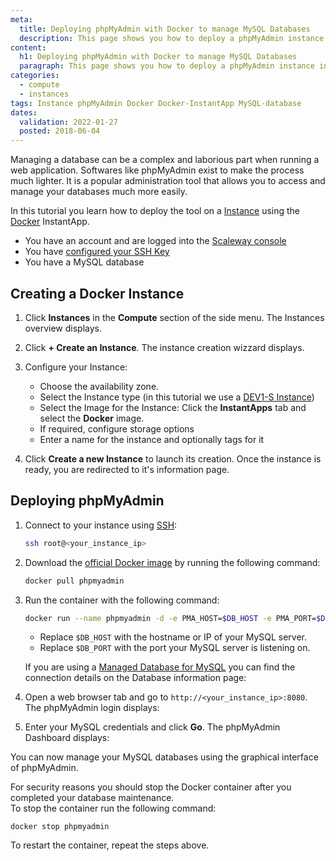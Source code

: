 ```yaml
---
meta:
  title: Deploying phpMyAdmin with Docker to manage MySQL Databases
  description: This page shows you how to deploy a phpMyAdmin instance in a few steps using the Docker InstantApp.
content:
  h1: Deploying phpMyAdmin with Docker to manage MySQL Databases
  paragraph: This page shows you how to deploy a phpMyAdmin instance in a few steps using the Docker InstantApp.
categories:
  - compute
  - instances
tags: Instance phpMyAdmin Docker Docker-InstantApp MySQL-database 
dates:
  validation: 2022-01-27
  posted: 2018-06-04
---
```


Managing a database can be a complex and laborious part when running a web application. 
Softwares like phpMyAdmin exist to make the process much lighter. It is a popular administration tool that allows you to access and manage your databases much more easily.

In this tutorial you learn how to deploy the tool on a [Instance](https://www.scaleway.com/en/virtual-instances/) using the [Docker](https://www.docker.com/) InstantApp. 

<Message type="requirement">

- You have an account and are logged into the [Scaleway console](https://console.scaleway.com)
- You have [configured your SSH Key](/console/my-project/how-to/create-ssh-key/)
- You have a MySQL database

</Message>

## Creating a Docker Instance 

1. Click **Instances** in the **Compute** section of the side menu. The Instances overview displays. 

2. Click **+ Create an Instance**. The instance creation wizzard displays.

3. Configure your Instance: 
    * Choose the availability zone.
    * Select the Instance type (in this tutorial we use a [DEV1-S Instance](https://console.scaleway.com/instance/servers/create?area=fr-par-1&imageGroup=distribution_ubuntu&imageKey=c1b530d8-0ca0-45c4-80db-ba06608287b2&region=fr-par-1&selectedImageTab=instantapp&selectedServerGroup=Development&serverKey=fr-par-1DEV1-S))
    * Select the Image for the Instance: Click the **InstantApps** tab and select the **Docker** image.
    * If required, configure storage options
    * Enter a name for the instance and optionally tags for it

4. Click **Create a new Instance** to launch its creation. Once the instance is ready, you are redirected to it's information page.

## Deploying phpMyAdmin 

1. Connect to your instance using [SSH](/compute/instances/how-to/connect-to-instance):

    ```bash
    ssh root@<your_instance_ip>
    ```

2. Download the [official Docker image](https://hub.docker.com/_/phpmyadmin) by running the following command: 

    ```bash
    docker pull phpmyadmin
    ```

3. Run the container with the following command: 

    ```bash 
    docker run --name phpmyadmin -d -e PMA_HOST=$DB_HOST -e PMA_PORT=$DB_PORT -p 8080:80 phpmyadmin
    ``` 

    * Replace `$DB_HOST` with the hostname or IP of your MySQL server.
    * Replace `$DB_PORT` with the port your MySQL server is listening on. 

    <Message type="tip">

    If you are using a [Managed Database for MySQL](https://www.scaleway.com/en/databases/) you can find the connection details on the Database information page: 

    <Lightbox src="scaleway_database_information.webp" alt="" />

    </Message>

4. Open a web browser tab and go to `http://<your_instance_ip>:8080`. The phpMyAdmin login displays:

    <Lightbox src="scaleway_phpmyadmin_login.webp" alt="" />

5. Enter your MySQL credentials and click **Go**. The phpMyAdmin Dashboard displays: 

    <Lightbox src="scaleway_phpmyadmin_dashboard.webp" alt="" />

You can now manage your MySQL databases using the graphical interface of phpMyAdmin.

<Message type="note">

For security reasons you should stop the Docker container after you completed your database maintenance.  
To stop the container run the following command: 

```
docker stop phpmyadmin
```

To restart the container, repeat the steps above. 

</Message>
    
